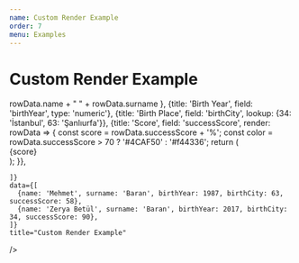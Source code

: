 ```yaml
---
name: Custom Render Example
order: 7
menu: Examples
---
```



# Custom Render Example

<Playground>
  <MaterialTable
    columns={[
      {title: 'Name', render: rowData => rowData.name + " " + rowData.surname },      
      {title: 'Birth Year', field: 'birthYear', type: 'numeric'},
      {title: 'Birth Place', field: 'birthCity', lookup: {34: 'İstanbul', 63: 'Şanlıurfa'}},     
      {title: 'Score', field: 'successScore', render: rowData => {
        const score = rowData.successScore + '%';
        const color = rowData.successScore > 70 ? '#4CAF50' : '#f44336';
        return (          
          <div style={{width: '100%', backgroundColor: '#ddd', height: 20}}>
            <div style={{textAlign: 'left', padding: 1, color: 'white', width: score, backgroundColor: color, height: 20}}>
              {score}
            </div>
          </div>
        );
      }},
       
    ]}
    data={[
      {name: 'Mehmet', surname: 'Baran', birthYear: 1987, birthCity: 63, successScore: 58},
      {name: 'Zerya Betül', surname: 'Baran', birthYear: 2017, birthCity: 34, successScore: 90},
    ]}
    title="Custom Render Example"
  />
</Playground>




